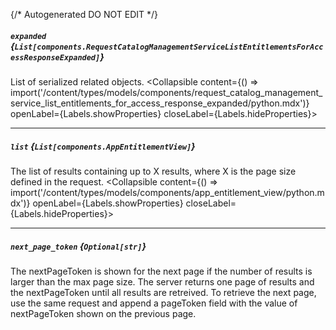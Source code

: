 {/* Autogenerated DO NOT EDIT  */}

##### `expanded` *{`List[components.RequestCatalogManagementServiceListEntitlementsForAccessResponseExpanded]`}*
List of serialized related objects.
<Collapsible content={() => import('/content/types/models/components/request_catalog_management_service_list_entitlements_for_access_response_expanded/python.mdx')} openLabel={Labels.showProperties} closeLabel={Labels.hideProperties}>
</Collapsible>

---
##### `list` *{`List[components.AppEntitlementView]`}*
The list of results containing up to X results, where X is the page size defined in the request.
<Collapsible content={() => import('/content/types/models/components/app_entitlement_view/python.mdx')} openLabel={Labels.showProperties} closeLabel={Labels.hideProperties}>
</Collapsible>

---
##### `next_page_token` *{`Optional[str]`}*
The nextPageToken is shown for the next page if the number of results is larger than the max page size.
 The server returns one page of results and the nextPageToken until all results are retreived.
 To retrieve the next page, use the same request and append a pageToken field with the value of nextPageToken shown on the previous page.


